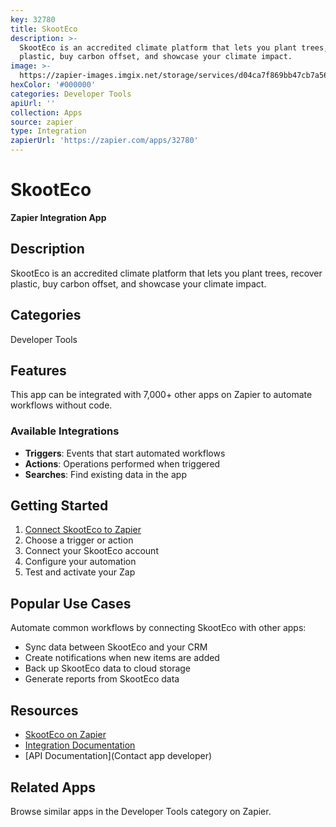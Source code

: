```yaml
---
key: 32780
title: SkootEco
description: >-
  SkootEco is an accredited climate platform that lets you plant trees, recover
  plastic, buy carbon offset, and showcase your climate impact.
image: >-
  https://zapier-images.imgix.net/storage/services/d04ca7f869bb47cb7a56f488b3fe1636.png?auto=format%2Ccompress&ixlib=python-3.0.0&q=50
hexColor: '#000000'
categories: Developer Tools
apiUrl: ''
collection: Apps
source: zapier
type: Integration
zapierUrl: 'https://zapier.com/apps/32780'
---
```

# SkootEco

**Zapier Integration App**

## Description

SkootEco is an accredited climate platform that lets you plant trees, recover plastic, buy carbon offset, and showcase your climate impact.

## Categories

Developer Tools

## Features

This app can be integrated with 7,000+ other apps on Zapier to automate workflows without code.

### Available Integrations

- **Triggers**: Events that start automated workflows
- **Actions**: Operations performed when triggered
- **Searches**: Find existing data in the app

## Getting Started

1. [Connect SkootEco to Zapier](https://zapier.com/apps/32780)
2. Choose a trigger or action
3. Connect your SkootEco account
4. Configure your automation
5. Test and activate your Zap

## Popular Use Cases

Automate common workflows by connecting SkootEco with other apps:

- Sync data between SkootEco and your CRM
- Create notifications when new items are added
- Back up SkootEco data to cloud storage
- Generate reports from SkootEco data

## Resources

- [SkootEco on Zapier](https://zapier.com/apps/32780)
- [Integration Documentation](https://zapier.com/apps/32780/integrations)
- [API Documentation](Contact app developer)

## Related Apps

Browse similar apps in the Developer Tools category on Zapier.
